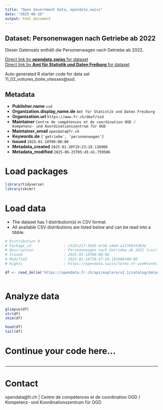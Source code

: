 ```yaml
---
title: "Open Government Data, opendata.swiss"
date: "2025-06-26"
output: html_document
---
```


## Dataset: Personenwagen nach Getriebe ab 2022

Dieser Datensatz enthält die Personenwagen nach Getriebe ab 2022.

[Direct link by **opendata.swiss** for dataset](https://opendata.swiss/de/dataset/personenwagen-nach-getriebe-ab-2022)<br>
[Direct link by **Amt für Statistik und Daten Freiburg** for dataset](https://opendata.fr.ch/explore/dataset/11_02_voitures_boite_vitesses/)

Auto generated R starter code for data set 11_02_voitures_boite_vitesses@ssd.

## Metadata

- **Publisher.name** `ssd`
- **Organization.display_name.de** `Amt für Statistik und Daten Freiburg`
- **Organization.url** `https://www.fr.ch/deef/ssd`
- **Maintainer** `Centre de compétences et de coordination OGD / Kompetenz- und Koordinationszentrum für OGD`
- **Maintainer_email** `opendata@fr.ch`
- **Keywords.de** `['getriebe', 'personenwagen']`
- **Issued** `2025-01-10T00:00:00`
- **Metadata_created** `2025-01-30T19:23:19.138908`
- **Metadata_modified** `2025-06-25T05:45:41.759506`


# Load packages

```r

library(tidyverse)
library(skimr)

```

# Load data

-   The dataset has 1 distribution(s) in CSV format.
-   All available CSV distributions are listed below and can be read into a tibble.

```r

# Distribution 0
# Package_id               : c532c217-3426-4c58-a4e4-a1370b33d63e
# Description              : Personenwagen nach Getriebe ab 2022 (csv)
# Issued                   : 2025-01-10T00:00:00
# Modified                 : 2025-01-10T18:47:58.191000+00:00
# Rights                   : https://opendata.swiss/terms-of-use#terms_by

df <- read_delim('https://opendata.fr.ch/api/explore/v2.1/catalog/datasets/11_02_voitures_boite_vitesses/exports/csv?use_labels=true')



```

# Analyze data

```r

glimpse(df)
str(df)
skim(df)

head(df)
tail(df)

```

# Continue your code here...

```r

```

------------------------------------------------------------------------

# Contact

opendata@fr.ch | Centre de compétences et de coordination OGD / Kompetenz- und Koordinationszentrum für OGD
